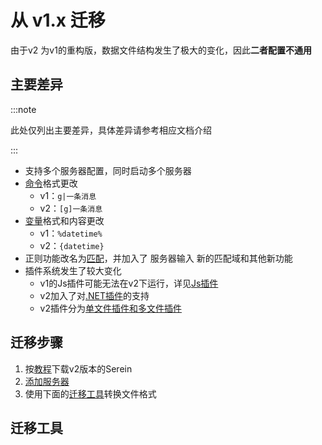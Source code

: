 # 从 v1.x 迁移

由于v2 为v1的重构版，数据文件结构发生了极大的变化，因此**二者配置不通用**

## 主要差异

:::note

此处仅列出主要差异，具体差异请参考相应文档介绍

:::

- 支持多个服务器配置，同时启动多个服务器
- [命令](../../guidance/command)格式更改
  - v1：`g|一条消息` 
  - v2：`[g]一条消息`
- [变量](../../guidance/variables)格式和内容更改
  - v1：`%datetime%`
  - v2：`{datetime}`
- 正则功能改名为[匹配](../../guidance/match)，并加入了 服务器输入 新的匹配域和其他新功能
- 插件系统发生了较大变化
  - v1的Js插件可能无法在v2下运行，详见[Js插件](../../development/plugins/js)
  - v2加入了对[.NET插件](../../development/plugins/net)的支持
  - v2插件分为[单文件插件和多文件插件](../../development/plugins/tree)

## 迁移步骤

1. 按[教程](../rookie/get_started)下载v2版本的Serein
2. [添加服务器](../rookie/add_server)
3. 使用下面的[迁移工具](#迁移工具)转换文件格式

## 迁移工具

<DocCardList />
